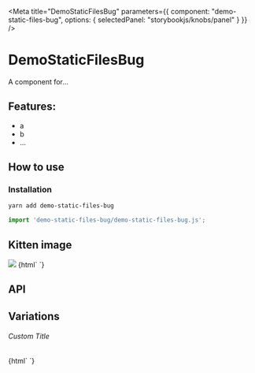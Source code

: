 

<Meta 
  title="DemoStaticFilesBug"
  parameters={{
    component: "demo-static-files-bug",
    options: { selectedPanel: "storybookjs/knobs/panel" }
  }}
/>

# DemoStaticFilesBug

A component for...

## Features:

- a
- b
- ...

## How to use

### Installation

```bash
yarn add demo-static-files-bug
```

```js
import 'demo-static-files-bug/demo-static-files-bug.js';
```

## Kitten image

<img src="public/kitten.jpg"/>

<Preview withToolbar>
  <Story name="Simple">
    {html`
      <demo-static-files-bug></demo-static-files-bug>
    `}
  </Story>
</Preview>

## API

<Props of="demo-static-files-bug" />

## Variations

###### Custom Title

<Story name="Custom Title">
  {html`
    <demo-static-files-bug .title=${'Hello World'}></demo-static-files-bug>
  `}
</Story>
